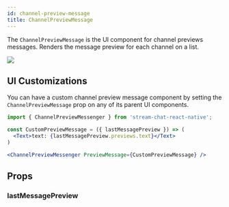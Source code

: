 ```yaml
---
id: channel-preview-message
title: ChannelPreviewMessage
---
```



The `ChannelPreviewMessage` is the UI component for channel previews messages. Renders the message preview for each channel on a list.

![](../assets/api-references/components/channel-list/visual_guide_1.png) <!-- Replace with propert screenshot -->

## UI Customizations

You can have a custom channel preview message component by setting the `ChannelPreviewMessage` prop on any of its parent UI components.

```jsx
import { ChannelPreviewMessenger } from 'stream-chat-react-native';

const CustomPreviewMessage = ({ lastMessagePreview }) => (
  <Text>text: {lastMessagePreview.previews.text}</Text>
)

<ChannelPreviewMessenger PreviewMessage={CustomPreviewMessage} />
```

## Props

### lastMessagePreview

<LastMessagePreview/>
